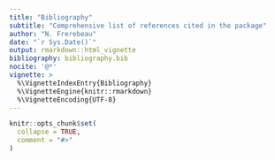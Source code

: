 ```yaml
---
title: "Bibliography"
subtitle: "Comprehensive list of references cited in the package"
author: "N. Frerebeau"
date: "`r Sys.Date()`"
output: rmarkdown::html_vignette
bibliography: bibliography.bib
nocite: '@*'
vignette: >
  %\VignetteIndexEntry{Bibliography}
  %\VignetteEngine{knitr::rmarkdown}
  %\VignetteEncoding{UTF-8}
---
```


```r
knitr::opts_chunk$set(
  collapse = TRUE,
  comment = "#>"
)
```
